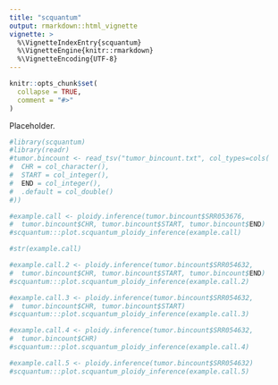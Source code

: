 ```yaml
---
title: "scquantum"
output: rmarkdown::html_vignette
vignette: >
  %\VignetteIndexEntry{scquantum}
  %\VignetteEngine{knitr::rmarkdown}
  %\VignetteEncoding{UTF-8}
---
```


```r
knitr::opts_chunk$set(
  collapse = TRUE,
  comment = "#>"
)
```

Placeholder.

```r
#library(scquantum)
#library(readr)
#tumor.bincount <- read_tsv("tumor_bincount.txt", col_types=cols(
#  CHR = col_character(), 
#  START = col_integer(),
#  END = col_integer(),
#  .default = col_double()
#))
```

```r
#example.call <- ploidy.inference(tumor.bincount$SRR053676, 
#  tumor.bincount$CHR, tumor.bincount$START, tumor.bincount$END)
#scquantum:::plot.scquantum_ploidy_inference(example.call)
```

```r
#str(example.call)
```


```r
#example.call.2 <- ploidy.inference(tumor.bincount$SRR054632, 
#  tumor.bincount$CHR, tumor.bincount$START, tumor.bincount$END)
#scquantum:::plot.scquantum_ploidy_inference(example.call.2)
```

```r
#example.call.3 <- ploidy.inference(tumor.bincount$SRR054632, 
#  tumor.bincount$CHR, tumor.bincount$START)
#scquantum:::plot.scquantum_ploidy_inference(example.call.3)
```

```r
#example.call.4 <- ploidy.inference(tumor.bincount$SRR054632, 
#  tumor.bincount$CHR)
#scquantum:::plot.scquantum_ploidy_inference(example.call.4)
```

```r
#example.call.5 <- ploidy.inference(tumor.bincount$SRR054632)
#scquantum:::plot.scquantum_ploidy_inference(example.call.5)
```

